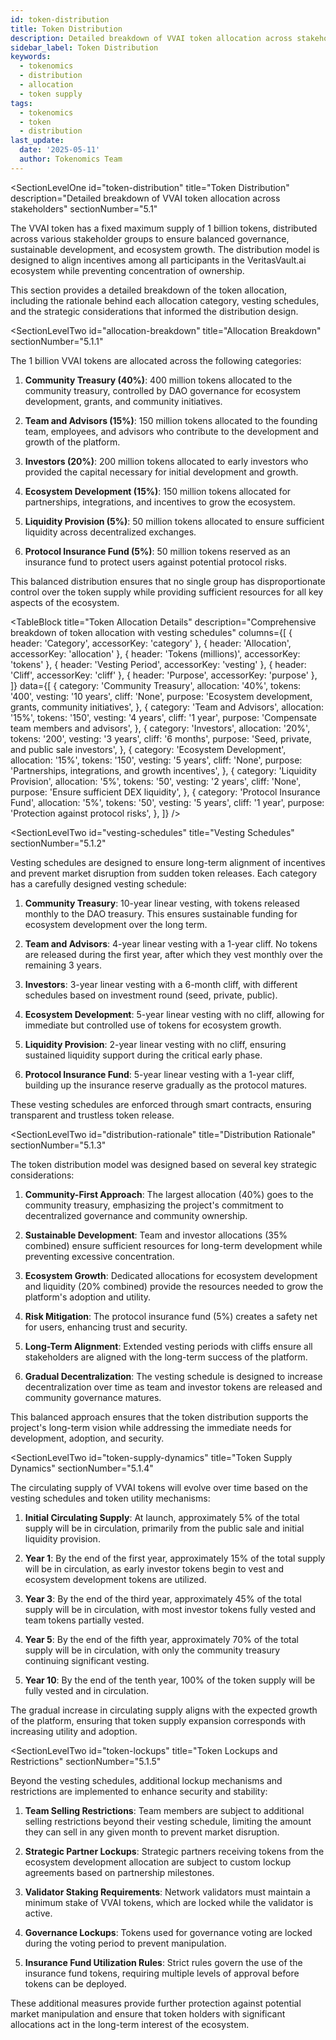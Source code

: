 ```yaml
---
id: token-distribution
title: Token Distribution
description: Detailed breakdown of VVAI token allocation across stakeholders
sidebar_label: Token Distribution
keywords:
  - tokenomics
  - distribution
  - allocation
  - token supply
tags:
  - tokenomics
  - token
  - distribution
last_update:
  date: '2025-05-11'
  author: Tokenomics Team
---
```



<SectionLevelOne
  id="token-distribution"
  title="Token Distribution"
  description="Detailed breakdown of VVAI token allocation across stakeholders"
  sectionNumber="5.1"
>

<ContentBlock title="Overview">

The VVAI token has a fixed maximum supply of 1 billion tokens, distributed across various stakeholder groups to ensure balanced governance, sustainable development, and ecosystem growth. The distribution model is designed to align incentives among all participants in the VeritasVault.ai ecosystem while preventing concentration of ownership.

This section provides a detailed breakdown of the token allocation, including the rationale behind each allocation category, vesting schedules, and the strategic considerations that informed the distribution design.

</ContentBlock>

<DiagramBlock
  title="Token Distribution Overview"
  description="Visual representation of the VVAI token allocation"
  imageSrc="/img/tokenomics/token-distribution-pie-chart.png"
  imageAlt="Pie chart showing the percentage allocation of VVAI tokens across different stakeholder groups"
  caption="Figure 5.1: VVAI token distribution by stakeholder category"
/>

<SectionLevelTwo
  id="allocation-breakdown"
  title="Allocation Breakdown"
  sectionNumber="5.1.1"
>

<ContentBlock title="Detailed Token Allocation">

The 1 billion VVAI tokens are allocated across the following categories:

1. **Community Treasury (40%)**: 400 million tokens allocated to the community treasury, controlled by DAO governance for ecosystem development, grants, and community initiatives.

2. **Team and Advisors (15%)**: 150 million tokens allocated to the founding team, employees, and advisors who contribute to the development and growth of the platform.

3. **Investors (20%)**: 200 million tokens allocated to early investors who provided the capital necessary for initial development and growth.

4. **Ecosystem Development (15%)**: 150 million tokens allocated for partnerships, integrations, and incentives to grow the ecosystem.

5. **Liquidity Provision (5%)**: 50 million tokens allocated to ensure sufficient liquidity across decentralized exchanges.

6. **Protocol Insurance Fund (5%)**: 50 million tokens reserved as an insurance fund to protect users against potential protocol risks.

This balanced distribution ensures that no single group has disproportionate control over the token supply while providing sufficient resources for all key aspects of the ecosystem.

</ContentBlock>

<TableBlock
  title="Token Allocation Details"
  description="Comprehensive breakdown of token allocation with vesting schedules"
  columns={[
    { header: 'Category', accessorKey: 'category' },
    { header: 'Allocation', accessorKey: 'allocation' },
    { header: 'Tokens (millions)', accessorKey: 'tokens' },
    { header: 'Vesting Period', accessorKey: 'vesting' },
    { header: 'Cliff', accessorKey: 'cliff' },
    { header: 'Purpose', accessorKey: 'purpose' },
  ]}
  data={[
    {
      category: 'Community Treasury',
      allocation: '40%',
      tokens: '400',
      vesting: '10 years',
      cliff: 'None',
      purpose: 'Ecosystem development, grants, community initiatives',
    },
    {
      category: 'Team and Advisors',
      allocation: '15%',
      tokens: '150',
      vesting: '4 years',
      cliff: '1 year',
      purpose: 'Compensate team members and advisors',
    },
    {
      category: 'Investors',
      allocation: '20%',
      tokens: '200',
      vesting: '3 years',
      cliff: '6 months',
      purpose: 'Seed, private, and public sale investors',
    },
    {
      category: 'Ecosystem Development',
      allocation: '15%',
      tokens: '150',
      vesting: '5 years',
      cliff: 'None',
      purpose: 'Partnerships, integrations, and growth incentives',
    },
    {
      category: 'Liquidity Provision',
      allocation: '5%',
      tokens: '50',
      vesting: '2 years',
      cliff: 'None',
      purpose: 'Ensure sufficient DEX liquidity',
    },
    {
      category: 'Protocol Insurance Fund',
      allocation: '5%',
      tokens: '50',
      vesting: '5 years',
      cliff: '1 year',
      purpose: 'Protection against protocol risks',
    },
  ]}
/>

</SectionLevelTwo>

<SectionLevelTwo
  id="vesting-schedules"
  title="Vesting Schedules"
  sectionNumber="5.1.2"
>

<ContentBlock title="Token Release Timeline">

Vesting schedules are designed to ensure long-term alignment of incentives and prevent market disruption from sudden token releases. Each category has a carefully designed vesting schedule:

1. **Community Treasury**: 10-year linear vesting, with tokens released monthly to the DAO treasury. This ensures sustainable funding for ecosystem development over the long term.

2. **Team and Advisors**: 4-year linear vesting with a 1-year cliff. No tokens are released during the first year, after which they vest monthly over the remaining 3 years.

3. **Investors**: 3-year linear vesting with a 6-month cliff, with different schedules based on investment round (seed, private, public).

4. **Ecosystem Development**: 5-year linear vesting with no cliff, allowing for immediate but controlled use of tokens for ecosystem growth.

5. **Liquidity Provision**: 2-year linear vesting with no cliff, ensuring sustained liquidity support during the critical early phase.

6. **Protocol Insurance Fund**: 5-year linear vesting with a 1-year cliff, building up the insurance reserve gradually as the protocol matures.

These vesting schedules are enforced through smart contracts, ensuring transparent and trustless token release.

</ContentBlock>

<DiagramBlock
  title="Token Vesting Timeline"
  description="Visual representation of token release over time"
  imageSrc="/img/tokenomics/token-vesting-timeline.png"
  imageAlt="Graph showing the cumulative token release over time for each allocation category"
  caption="Figure 5.2: VVAI token vesting schedule over 10 years"
/>

</SectionLevelTwo>

<SectionLevelTwo
  id="distribution-rationale"
  title="Distribution Rationale"
  sectionNumber="5.1.3"
>

<ContentBlock title="Strategic Considerations">

The token distribution model was designed based on several key strategic considerations:

1. **Community-First Approach**: The largest allocation (40%) goes to the community treasury, emphasizing the project's commitment to decentralized governance and community ownership.

2. **Sustainable Development**: Team and investor allocations (35% combined) ensure sufficient resources for long-term development while preventing excessive concentration.

3. **Ecosystem Growth**: Dedicated allocations for ecosystem development and liquidity (20% combined) provide the resources needed to grow the platform's adoption and utility.

4. **Risk Mitigation**: The protocol insurance fund (5%) creates a safety net for users, enhancing trust and security.

5. **Long-Term Alignment**: Extended vesting periods with cliffs ensure all stakeholders are aligned with the long-term success of the platform.

6. **Gradual Decentralization**: The vesting schedule is designed to increase decentralization over time as team and investor tokens are released and community governance matures.

This balanced approach ensures that the token distribution supports the project's long-term vision while addressing the immediate needs for development, adoption, and security.

</ContentBlock>

</SectionLevelTwo>

<SectionLevelTwo
  id="token-supply-dynamics"
  title="Token Supply Dynamics"
  sectionNumber="5.1.4"
>

<ContentBlock title="Circulating Supply Evolution">

The circulating supply of VVAI tokens will evolve over time based on the vesting schedules and token utility mechanisms:

1. **Initial Circulating Supply**: At launch, approximately 5% of the total supply will be in circulation, primarily from the public sale and initial liquidity provision.

2. **Year 1**: By the end of the first year, approximately 15% of the total supply will be in circulation, as early investor tokens begin to vest and ecosystem development tokens are utilized.

3. **Year 3**: By the end of the third year, approximately 45% of the total supply will be in circulation, with most investor tokens fully vested and team tokens partially vested.

4. **Year 5**: By the end of the fifth year, approximately 70% of the total supply will be in circulation, with only the community treasury continuing significant vesting.

5. **Year 10**: By the end of the tenth year, 100% of the token supply will be fully vested and in circulation.

The gradual increase in circulating supply aligns with the expected growth of the platform, ensuring that token supply expansion corresponds with increasing utility and adoption.

</ContentBlock>

<DiagramBlock
  title="Circulating Supply Projection"
  description="Projected evolution of VVAI circulating supply over time"
  imageSrc="/img/tokenomics/circulating-supply-projection.png"
  imageAlt="Line graph showing the projected circulating supply of VVAI tokens over 10 years"
  caption="Figure 5.3: Projected VVAI circulating supply over 10 years"
/>

</SectionLevelTwo>

<SectionLevelTwo
  id="token-lockups"
  title="Token Lockups and Restrictions"
  sectionNumber="5.1.5"
>

<ContentBlock title="Additional Security Measures">

Beyond the vesting schedules, additional lockup mechanisms and restrictions are implemented to enhance security and stability:

1. **Team Selling Restrictions**: Team members are subject to additional selling restrictions beyond their vesting schedule, limiting the amount they can sell in any given month to prevent market disruption.

2. **Strategic Partner Lockups**: Strategic partners receiving tokens from the ecosystem development allocation are subject to custom lockup agreements based on partnership milestones.

3. **Validator Staking Requirements**: Network validators must maintain a minimum stake of VVAI tokens, which are locked while the validator is active.

4. **Governance Lockups**: Tokens used for governance voting are locked during the voting period to prevent manipulation.

5. **Insurance Fund Utilization Rules**: Strict rules govern the use of the insurance fund tokens, requiring multiple levels of approval before tokens can be deployed.

These additional measures provide further protection against potential market manipulation and ensure that token holders with significant allocations act in the long-term interest of the ecosystem.

</ContentBlock>

</SectionLevelTwo>

</SectionLevelOne>
